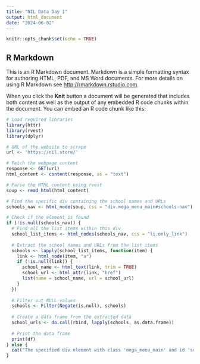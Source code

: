 ```yaml
---
title: "NIL Data Day 1"
output: html_document
date: "2024-06-02"
---
```


```r
knitr::opts_chunk$set(echo = TRUE)
```

## R Markdown

This is an R Markdown document. Markdown is a simple formatting syntax for authoring HTML, PDF, and MS Word documents. For more details on using R Markdown see <http://rmarkdown.rstudio.com>.

When you click the **Knit** button a document will be generated that includes both content as well as the output of any embedded R code chunks within the document. You can embed an R code chunk like this:

```r

# Load required libraries
library(httr)
library(rvest)
library(dplyr)

# URL of the website to scrape
url <- 'https://nil.store/'
```

```r
# Fetch the webpage content
response <- GET(url)
html_content <- content(response, as = "text")
```

```r
# Parse the HTML content using rvest
soup <- read_html(html_content)
```

```r
# Find the specific div containing the school names and URLs
schools_nav <- html_node(soup, css = "div.mega_menu_main#schools-nav")

# Check if the element is found
if (!is.null(schools_nav)) {
  # Find all the list items within this div
  school_list_items <- html_nodes(schools_nav, css = "li.only_link")
  
  # Extract the school names and URLs from the list items
  schools <- lapply(school_list_items, function(item) {
    link <- html_node(item, "a")
    if (!is.null(link)) {
      school_name <- html_text(link, trim = TRUE)
      school_url <- html_attr(link, "href")
      list(name = school_name, url = school_url)
    }
  })
  
  # Filter out NULL values
  schools <- Filter(Negate(is.null), schools)
  
  # Create a data frame from the extracted data
  school_urls <- do.call(rbind, lapply(schools, as.data.frame))
  
  # Print the data frame
  print(df)
} else {
  cat("The specified div element with class 'mega_menu_main' and id 'schools-nav' was not found.\n")
}
```

```r

```

